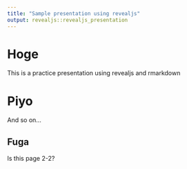 ```yaml
---
title: "Sample presentation using revealjs"
output: revealjs::revealjs_presentation
---
```


# Hoge

This is a practice presentation using revealjs and rmarkdown

# Piyo

And so on...

## Fuga

Is this page 2-2?
